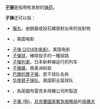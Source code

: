 '''[[子弹|子弹]]'''是指用枪发射的[[弹药|弹药]]。

'''子弹'''还可以指：
*[[彈丸|彈丸]]，由銃器或投石繩發射出來的投射物
*{{Link-en|子弹 (1996年电影)|Bullet (1996 film)}}，美国电影
*[[子弹_(2014年电影)|子弹 (2014年电影)]]，美国电影
*[[子彈球|子彈球]]，棒球投手的一種球路
*[[子彈列車|子彈列車]]，日本新幹線运行的列车
*[[子彈蟻|子彈蟻]]，南美洲蚂蚁
*[[巴爾的摩子彈|巴爾的摩子彈]]，若干球队名称
*[[华盛顿子弹队|华盛顿子弹队]]，美国职业篮球队
*{{tsl|en|Blackburn Pellet|子彈競速飛行艇}}，為英國布雷克本飛機公司所製造
*[[子彈_(狗)|子彈 (狗)]]，[[烏克蘭國家緊急服務局|烏克蘭國家緊急服務局]]的[[偵爆犬|偵爆犬]]

{{Disambig|Cat=二字消歧义}}
